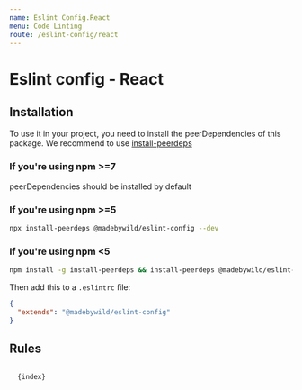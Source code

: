 ```yaml
---
name: Eslint Config.React
menu: Code Linting
route: /eslint-config/react
---
```



# Eslint config - React

## Installation

To use it in your project, you need to install the peerDependencies of this package.
We recommend to use [install-peerdeps](https://www.npmjs.com/package/install-peerdeps)

### If you're using npm >=7
peerDependencies should be installed by default

### If you're using npm >=5
```bash
npx install-peerdeps @madebywild/eslint-config --dev
```

### If you're using npm <5
```bash
npm install -g install-peerdeps && install-peerdeps @madebywild/eslint-config --dev
```

Then add this to a `.eslintrc` file:

```json
{
  "extends": "@madebywild/eslint-config"
}
```

## Rules

<Code className="javascript">
  {index}
</Code>